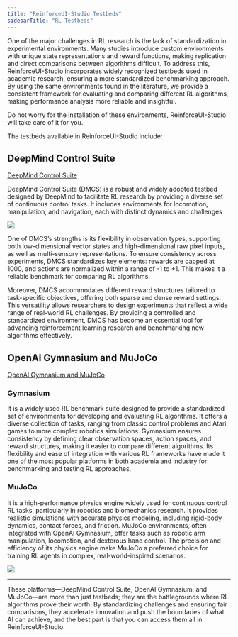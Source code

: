 ```yaml
---
title: "ReinforceUI-Studio Testbeds"
sidebarTitle: "RL Testbeds"
---
```


One of the major challenges in RL research is the lack of standardization in experimental environments. Many studies introduce custom environments with unique state representations and reward functions, making replication and direct comparisons between algorithms difficult.
To address this, ReinforceUI-Studio incorporates widely recognized testbeds used in academic research, ensuring a more standardized benchmarking approach. By using the same environments found in the literature, we provide a consistent framework for evaluating and comparing different RL algorithms, making performance analysis more reliable and insightful.

<Tip>
Do not worry for the installation of these environments, ReinforceUI-Studio will take care of it for you.
</Tip>


The testbeds available in ReinforceUI-Studio include:


## <Icon icon="brain-circuit" /> DeepMind Control Suite
[DeepMind Control Suite](https://github.com/google-deepmind/dm_control)

DeepMind Control Suite (DMCS) is a robust and widely adopted testbed designed by DeepMind to facilitate RL research by providing a diverse set of continuous control tasks. It includes environments for locomotion, manipulation, and navigation, each with distinct dynamics and challenges

![](/images/DMCS.png)

One of DMCS’s strengths is its flexibility in observation types, supporting both low-dimensional vector states and high-dimensional raw pixel inputs, as well as multi-sensory representations. To ensure consistency across experiments, DMCS standardizes key elements: rewards are capped at 1000, and actions are normalized within a range of -1 to +1. This makes it a reliable benchmark for comparing RL algorithms.

Moreover, DMCS accommodates different reward structures tailored to task-specific objectives, offering both sparse and dense reward settings. This versatility allows researchers to design experiments that reflect a wide range of real-world RL challenges. By providing a controlled and standardized environment, DMCS has become an essential tool for advancing reinforcement learning research and benchmarking new algorithms effectively.

## <Icon icon="brain-circuit" /> OpenAI Gymnasium and MuJoCo
[OpenAI Gymnasium and MuJoCo](https://github.com/Farama-Foundation/Gymnasium?tab=readme-ov-file)

### Gymnasium
It is a widely used RL benchmark suite designed to provide a standardized set of environments for developing and evaluating RL algorithms. It offers a diverse collection of tasks, ranging from classic control problems and Atari games to more complex robotics simulations. Gymnasium ensures consistency by defining clear observation spaces, action spaces, and reward structures, making it easier to compare different algorithms. Its flexibility and ease of integration with various RL frameworks have made it one of the most popular platforms in both academia and industry for benchmarking and testing RL approaches.

### MuJoCo

It is a high-performance physics engine widely used for continuous control RL tasks, particularly in robotics and biomechanics research. It provides realistic simulations with accurate physics modeling, including rigid-body dynamics, contact forces, and friction. MuJoCo environments, often integrated with OpenAI Gymnasium, offer tasks such as robotic arm manipulation, locomotion, and dexterous hand control. The precision and efficiency of its physics engine make MuJoCo a preferred choice for training RL agents in complex, real-world-inspired scenarios.

![](/images/mujoco.jpg)


***
These platforms—DeepMind Control Suite, OpenAI Gymnasium, and MuJoCo—are more than just testbeds; they are the battlegrounds where RL algorithms prove their worth.
By standardizing challenges and ensuring fair comparisons, they accelerate innovation and push the boundaries of what AI can achieve, and the best part is that you can access them all in ReinforceUI-Studio.